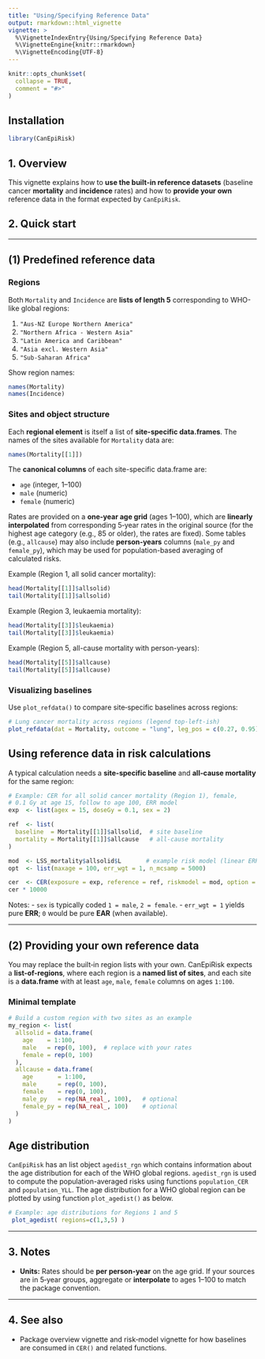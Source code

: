 ```yaml
---
title: "Using/Specifying Reference Data"
output: rmarkdown::html_vignette
vignette: >
  %\VignetteIndexEntry{Using/Specifying Reference Data}
  %\VignetteEngine{knitr::rmarkdown}
  %\VignetteEncoding{UTF-8}
---
```


```r
knitr::opts_chunk$set(
  collapse = TRUE,
  comment = "#>"
)
```

## Installation
```r
library(CanEpiRisk)
```




## 1. Overview

This vignette explains how to **use the built‑in reference datasets** (baseline cancer **mortality** and **incidence** rates) and how to **provide your own** reference data in the format expected by `CanEpiRisk`. 

## 2. Quick start

---

## (1) Predefined reference data

### Regions

Both `Mortality` and `Incidence` are **lists of length 5** corresponding to WHO-like global regions:

1. `"Aus-NZ Europe Northern America"`  
2. `"Northern Africa - Western Asia"`  
3. `"Latin America and Caribbean"`  
4. `"Asia excl. Western Asia"`  
5. `"Sub-Saharan Africa"`  

Show region names:

```r
names(Mortality)
names(Incidence)
```

### Sites and object structure

Each **regional element** is itself a list of **site-specific data.frames**. The names of the sites available for `Mortality` data are:

```r
names(Mortality[[1]])
```

The **canonical columns** of each site-specific data.frame are:

- `age` (integer, 1–100)  
- `male` (numeric)  
- `female` (numeric)

Rates are provided on a **one‑year age grid** (ages 1–100), which are **linearly interpolated** from corresponding 5‑year rates in the original source (for the highest age category (e.g., 85 or older), the rates are fixed). Some tables (e.g., `allcause`) may also include **person‑years** columns (`male_py` and `female_py`), which may be used for population-based averaging of calculated risks. 

Example (Region 1, all solid cancer mortality):

```r
head(Mortality[[1]]$allsolid)
tail(Mortality[[1]]$allsolid)
```

Example (Region 3, leukaemia mortality):

```r
head(Mortality[[3]]$leukaemia)
tail(Mortality[[3]]$leukaemia)
```

Example (Region 5, all-cause mortality with person-years):

```r
head(Mortality[[5]]$allcause)
tail(Mortality[[5]]$allcause)
```

### Visualizing baselines

Use `plot_refdata()` to compare site‑specific baselines across regions:

```r
# Lung cancer mortality across regions (legend top-left-ish)
plot_refdata(dat = Mortality, outcome = "lung", leg_pos = c(0.27, 0.95))
```


## Using reference data in risk calculations

A typical calculation needs a **site-specific baseline** and **all‑cause mortality** for the same region:

```r
# Example: CER for all solid cancer mortality (Region 1), female,
# 0.1 Gy at age 15, follow to age 100, ERR model
exp  <- list(agex = 15, doseGy = 0.1, sex = 2)

ref  <- list(
  baseline  = Mortality[[1]]$allsolid,  # site baseline
  mortality = Mortality[[1]]$allcause   # all-cause mortality
)

mod  <- LSS_mortality$allsolid$L       # example risk model (linear ERR)
opt  <- list(maxage = 100, err_wgt = 1, n_mcsamp = 5000)

cer  <- CER(exposure = exp, reference = ref, riskmodel = mod, option = opt)
cer * 10000
```

Notes:
- `sex` is typically coded `1 = male`, `2 = female`.
- `err_wgt = 1` yields pure **ERR**; `0` would be pure **EAR** (when available).

---

## (2) Providing your own reference data

You may replace the built‑in region lists with your own. CanEpiRisk expects a **list-of-regions**, where each region is a **named list of sites**, and each site is a **data.frame** with at least `age`, `male`, `female` columns on ages `1:100`.

### Minimal template

```r
# Build a custom region with two sites as an example
my_region <- list(
  allsolid = data.frame(
    age    = 1:100,
    male   = rep(0, 100),  # replace with your rates
    female = rep(0, 100)
  ),
  allcause = data.frame(
    age       = 1:100,
    male      = rep(0, 100),
    female    = rep(0, 100),
    male_py   = rep(NA_real_, 100),   # optional
    female_py = rep(NA_real_, 100)    # optional
  )
)

```


## Age distribution

`CanEpiRisk` has an list object `agedist_rgn` which contains information about the age distribution for each of the WHO global regions. `agedist_rgn` is used to compute the population-averaged risks using functions `population_CER` and `population_YLL`. The age distribution for a WHO global region can be plotted by using function `plot_agedist()` as below.

```r
# Example: age distributions for Regions 1 and 5
 plot_agedist( regions=c(1,3,5) )
```

---

## 3. Notes

- **Units:** Rates should be **per person-year** on the age grid. If your sources are in 5‑year groups, aggregate or **interpolate** to ages 1–100 to match the package convention.

---


## 4. See also

- Package overview vignette and risk‑model vignette for how baselines are consumed in `CER()` and related functions.




